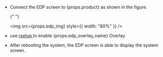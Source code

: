 - Connect the EDP screen to {props.product} as shown in the figure.

  {" "}

  <img src={props.edp_img} style={{ width: "80%" }} />

- use <a href={props.rsetup_url} alt="rsetup url">rsetup </a> to enable {props.edp_overlay_name} Overlay

- After rebooting the system, the EDP screen is able to display the system screen.
